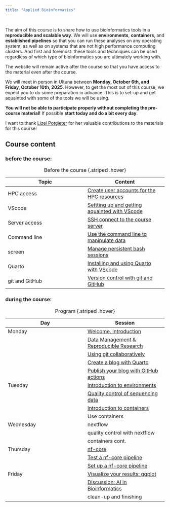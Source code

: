 ```yaml
---
title: "Applied Bioinformatics"
---
```

<br>
The aim of this course is to share how to use bioinformatics tools in a **reproducible and scalable way**. We will use **environments**, **containers**, and **established pipelines** so that you can run these analyses on any operating system, as well as on systems that are not high performance computing clusters. And first and foremost: these tools and techniques can be used regardless of which type of bioinformatics you are ultimately working with. 

The website will remain active after the course so that you have access to the material even after the course. 

We will meet in person in Ultuna between **Monday, October 6th, and Friday, October 10th, 2025**. However, to get the most out of this course, we expect you to do some preparation in advance. This is to set-up and get aquainted with some of the tools we will be using. 

::: {.callout-important}
**You will not be able to participate properly without completing the pre-course material!** If possible **start today and do a bit every day**.
:::

I want to thank [Lizel Potgieter](https://github.com/lpotgieter) for her valuable contributions to the materials for this course! 

## Course content

### before the course:

| Topic  | Content  |
|--------|--------|
| HPC access | [Create user accounts for the HPC resources](before_accounts.qmd) |
| VScode  | [Settting up and getting aquainted with VScode](before_VScode.qmd) |
| Server access  | [SSH connect to the course server](before_server.qmd) |
| Command line  | [Use the command line to manipulate data](before_command_line.qmd) |
| screen | [Manage persistent bash sessions](before_screen.qmd) |
| Quarto | [Installing and using Quarto with VScode](before_quarto.qmd) |
| git and GitHub | [Version control with git and GitHub](before_git_and_github.qmd) |

: Before the course {.striped .hover}

### during the course:


| Day  | Session  |
|--------|--------|
| Monday  | [Welcome, introduction](course_intro.qmd)  |
|   | [Data Management & Reproducible Research](course_data_management.qmd)  |
|   | [Using git collaboratively](course_git.qmd)  |
|   | [Create a blog with Quarto](course_blog.qmd) |
|   | [Publish your blog with GitHub actions](course_publish_blog.qmd) |
| Tuesday   | [Introduction to environments](course_environments.qmd)   |
|   | [Quality control of sequencing data](course_qc.qmd) |
|   | [Introduction to containers](course_container.qmd)  |
|   | Use containers |
| Wednesday  | nextflow |
|   | quality control with nextflow |
|  | containers cont. |
| Thursday   | [nf-core](course_nf-core.qmd) |
|   | [Test a nf-core pipeline](course_test_nf-core.qmd)|
|   | [Set up a nf-core pipeline](course_nf-core_rnaseq.qmd)  |
| Friday  | [Visualize your results: ggplot](course_ggplot.qmd) |
|   | [Discussion: AI in Bioinformatics](course_AI.qmd)|
|   | clean-up and finishing|

: Program {.striped .hover}

